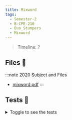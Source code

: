 ```yaml
---
title: Mixword
tags:
  - Semester-2
  - B-CPE-210
  - Duo_Stumpers
  - Mixword
---
```

> Timeline: ?


## Files 📂

:::note 2020 Subject and Files
- [mixword.pdf](https://github.com/Studio-17/Epitech-Subjects/raw/main/Semester-2/B-CPE-210/Duo_Stumpers/Mixword/mixword.pdf)
:::

## Tests 🤖
<details>
  <summary>Toggle to see the tests</summary>
  <div>
Yo
  </div>
</details>


